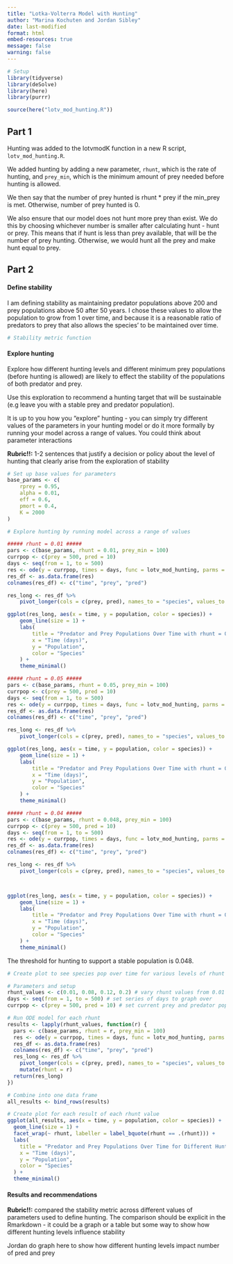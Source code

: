```yaml
---
title: "Lotka-Volterra Model with Hunting"
author: "Marina Kochuten and Jordan Sibley" 
date: last-modified
format: html
embed-resources: true
message: false
warning: false
---
```


```r
# Setup
library(tidyverse)
library(deSolve)
library(here)
library(purrr)

source(here("lotv_mod_hunting.R"))
```


## Part 1

Hunting was added to the lotvmodK function in a new R script, `lotv_mod_hunting.R`. 

We added hunting by adding a new parameter, `rhunt`, which is the rate of hunting, and `prey_min`, which is the minimum amount of prey needed before hunting is allowed.

We then say that the number of prey hunted is rhunt * prey if the min_prey is met. Otherwise, number of prey hunted is 0. 

We also ensure that our model does not hunt more prey than exist. We do this by choosing whichever number is smaller after calculating hunt - hunt or prey. This means that if hunt is less than prey available, that will be the number of prey hunting. Otherwise, we would hunt all the prey and make hunt equal to prey. 


## Part 2

#### Define stability

I am defining stability as maintaining predator populations above 200 and prey populations above 50 after 50 years. I chose these values to allow the population to grow from 1 over time, and because it is a reasonable ratio of predators to prey that also allows the species' to be maintained over time. 

```r
# Stability metric function

```


#### Explore hunting

Explore how different hunting levels and different minimum prey populations (before hunting is allowed) are likely to effect the stability of the populations of both predator and prey.

Use this exploration to recommend a hunting target that will be sustainable (e.g leave you with a stable prey and predator population). 


It is up to you how you "explore" hunting - you can simply try different values of the parameters in your hunting model or do it more formally by running your model across a range of values. You could think about parameter interactions

**Rubric!!:** 1-2 sentences that justify a decision or policy about the level of hunting that clearly arise from the exploration of stability

```r
# Set up base values for parameters
base_params <- c(
    rprey = 0.95,
    alpha = 0.01,
    eff = 0.6,
    pmort = 0.4,
    K = 2000
)
```


```r

# Explore hunting by running model across a range of values

##### rhunt = 0.01 #####
pars <- c(base_params, rhunt = 0.01, prey_min = 100)
currpop <- c(prey = 500, pred = 10)
days <- seq(from = 1, to = 500)
res <- ode(y = currpop, times = days, func = lotv_mod_hunting, parms = pars)
res_df <- as.data.frame(res)
colnames(res_df) <- c("time", "prey", "pred")

res_long <- res_df %>%
    pivot_longer(cols = c(prey, pred), names_to = "species", values_to = "population")

ggplot(res_long, aes(x = time, y = population, color = species)) +
    geom_line(size = 1) +
    labs(
        title = "Predator and Prey Populations Over Time with rhunt = 0.01",
        x = "Time (days)",
        y = "Population",
        color = "Species"
    ) +
    theme_minimal()
```
```r
##### rhunt = 0.05 #####
pars <- c(base_params, rhunt = 0.05, prey_min = 100)
currpop <- c(prey = 500, pred = 10)
days <- seq(from = 1, to = 500)
res <- ode(y = currpop, times = days, func = lotv_mod_hunting, parms = pars)
res_df <- as.data.frame(res)
colnames(res_df) <- c("time", "prey", "pred")

res_long <- res_df %>%
    pivot_longer(cols = c(prey, pred), names_to = "species", values_to = "population")

ggplot(res_long, aes(x = time, y = population, color = species)) +
    geom_line(size = 1) +
    labs(
        title = "Predator and Prey Populations Over Time with rhunt = 0.01",
        x = "Time (days)",
        y = "Population",
        color = "Species"
    ) +
    theme_minimal()

```
```r
##### rhunt = 0.04 #####
pars <- c(base_params, rhunt = 0.048, prey_min = 100)
currpop <- c(prey = 500, pred = 10)
days <- seq(from = 1, to = 500)
res <- ode(y = currpop, times = days, func = lotv_mod_hunting, parms = pars)
res_df <- as.data.frame(res)
colnames(res_df) <- c("time", "prey", "pred")

res_long <- res_df %>%
    pivot_longer(cols = c(prey, pred), names_to = "species", values_to = "population")



ggplot(res_long, aes(x = time, y = population, color = species)) +
    geom_line(size = 1) +
    labs(
        title = "Predator and Prey Populations Over Time with rhunt = 0.01",
        x = "Time (days)",
        y = "Population",
        color = "Species"
    ) +
    theme_minimal()
```
The threshold for hunting to support a stable population is 0.048.





```r
# Create plot to see species pop over time for various levels of rhunt

# Parameters and setup 
rhunt_values <- c(0.01, 0.08, 0.12, 0.2) # vary rhunt values from 0.01 to 0.2
days <- seq(from = 1, to = 500) # set series of days to graph over 
currpop <- c(prey = 500, pred = 10) # set current prey and predator populations 

# Run ODE model for each rhunt 
results <- lapply(rhunt_values, function(r) {
  pars <- c(base_params, rhunt = r, prey_min = 100)
  res <- ode(y = currpop, times = days, func = lotv_mod_hunting, parms = pars)
  res_df <- as.data.frame(res)
  colnames(res_df) <- c("time", "prey", "pred")
  res_long <- res_df %>%
    pivot_longer(cols = c(prey, pred), names_to = "species", values_to = "population") %>%
    mutate(rhunt = r)
  return(res_long)
})

# Combine into one data frame
all_results <- bind_rows(results)

# Create plot for each result of each rhunt value
ggplot(all_results, aes(x = time, y = population, color = species)) +
  geom_line(size = 1) +
  facet_wrap(~ rhunt, labeller = label_bquote(rhunt == .(rhunt))) +
  labs(
    title = "Predator and Prey Populations Over Time for Different Hunting Rates",
    x = "Time (days)",
    y = "Population",
    color = "Species"
  ) +
  theme_minimal()
  ```
  
#### Results and recommendations

**Rubric!!:** compared the stability metric across different values of parameters used to define hunting. The comparison should be explicit in the Rmarkdown - it could be a graph or a table but some way to show how different hunting levels influence stability

Jordan do graph here to show how different hunting levels impact number of pred and prey 


